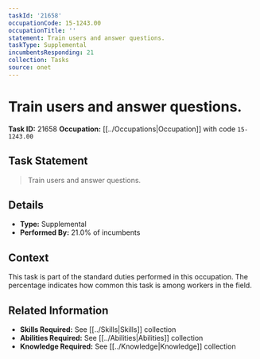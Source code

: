 ```yaml
---
taskId: '21658'
occupationCode: 15-1243.00
occupationTitle: ''
statement: Train users and answer questions.
taskType: Supplemental
incumbentsResponding: 21
collection: Tasks
source: onet
---
```

# Train users and answer questions.

**Task ID:** 21658
**Occupation:** [[../Occupations|Occupation]] with code `15-1243.00`

## Task Statement

> Train users and answer questions.

## Details

- **Type:** Supplemental
- **Performed By:** 21.0% of incumbents

## Context

This task is part of the standard duties performed in this occupation. The percentage indicates how common this task is among workers in the field.

## Related Information

- **Skills Required:** See [[../Skills|Skills]] collection
- **Abilities Required:** See [[../Abilities|Abilities]] collection
- **Knowledge Required:** See [[../Knowledge|Knowledge]] collection
